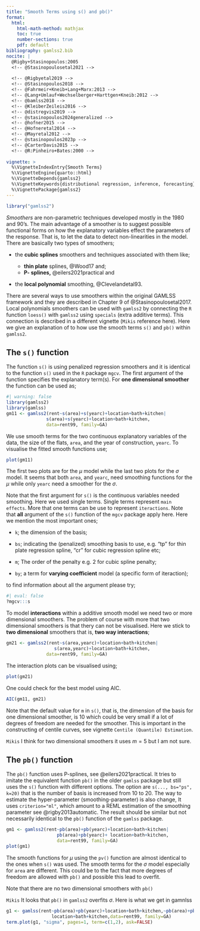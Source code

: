 ```yaml
---
title: "Smooth Terms using s() and pb()"
format: 
  html:
    html-math-method: mathjax
    toc: true
    number-sections: true
    pdf: default
bibliography: gamlss2.bib
nocite: |
  @Rigby+Stasinopoulos:2005
  <!-- @Stasinopoulosetal2021 -->
 
  <!-- @Rigbyetal2019 -->
  <!-- @Stasinopoulos2018 -->
  <!-- @Fahrmeir+Kneib+Lang+Marx:2013 -->
  <!-- @Lang+Umlauf+Wechselberger+Harttgen+Kneib:2012 -->
  <!-- @bamlss2018 -->
  <!-- @KleiberZeileis2016 -->
  <!-- @distregvis2019 -->
  <!-- @stasinopoulos2024generalized -->
  <!-- @hofner2015 -->
  <!-- @Hofneretal2014 -->
  <!-- @Mayretal2012 -->
  <!-- @stasinopoulos2023p -->
  <!-- @CarterDavis2015 -->
  <!-- @R:Pinheiro+Bates:2000 -->
  
vignette: >
  %\VignetteIndexEntry{Smooth Terms}
  %\VignetteEngine{quarto::html}
  %\VignetteDepends{gamlss2}
  %\VignetteKeywords{distributional regression, inference, forecasting}
  %\VignettePackage{gamlss2}
---
```


```r
library("gamlss2")
```

*Smoothers* are non-parametric techniques developed mostly in the 1980 and 90's. The main advantage of a smoother is to suggest possible functional forms on how the explanatory variables effect the parameters of the response. That is, to let the data to detect non-linearities in the model. There are basically two types of smoothers;

-   the **cubic splines** smoothers and techniques associated with them like;

    -   **thin plate** splines, @Wood17 and;
    -   **P- splines,** @eilers2021practical and

-   the **local polynomial** smoothing, @Clevelandetal93.

There are several ways to use smoothers within the original GAMLSS framework and they are described in Chapter 9 of @Stasinopoulosetal2017. Local polynomials smoothers can be used with `gamlss2` by connecting the `R` function `loess()` with `gamlss2` using  `specials` (extra additive terms). This connection is described in a different vignette (`Mikis` reference here). Here we give an explanation  of to how use the smooth terms `s()` and `pb()` within `gamlss2`.

## The `s()` function 


The function `s()` is using penalized regression smoothers  and it is identical to the function `s()` used in the `R` package `mgcv`. The first argument of the function specifies the explanatory term(s). For **one dimensional smoother** the function can be used  as; 
```r
#| warning: false
library(gamlss2)
library(gamlss)
gm11 <- gamlss2(rent~s(area)+s(yearc)+location+bath+kitchen|
               s(area)+s(yearc)+location+bath+kitchen,
               data=rent99, family=GA)

```
We use smooth terms for the two continuous explanatory variables of the data, the size of the flats, `area`, and the year of construction, `yearc`. To visualise the fitted smooth functions use; 
```r
plot(gm11)
```
The first two plots are for the $\mu$ model while the last two plots  for the $\sigma$ model. It seems that both `area`, and `yearc`, need smoothing functions for the $\mu$ while only `yearc` need a smoother for the $\sigma$.    


Note that the first argument for `s()` is the continuous variables needed smoothing. Here we used  single terms. Single terms represent  `main effects`. More that one terms can be use to represent  `iteractions`.  Note that **all** argument of the `s()` function of the `mgcv` package apply here. Here we mention the most important ones;

- `k`; the dimension of the basis;

- `bs`;   indicating the (penalized) smoothing basis to use, e.g. "tp" for thin plate regression spline, "cr" for cubic regression spline etc; 

- `m`;	 The order of the penalty e.g. 2 for cubic spline penalty;

- `by`; a term for **varying coefficient** model (a specific form of iteraction);

to find information  about all the argument please try; 
```r
#| eval: false
?mgcv:::s
```

To model **interactions** within a  additive smooth model we need two or more dimensional smoothers. The problem of course with more that two dimensional smoothers is that thery can not be visualised. Here we stick to  **two dimensional** smoothers that is, **two way interactions**;
```r
gm21 <- gamlss2(rent~s(area,yearc)+location+bath+kitchen|
                  s(area,yearc)+location+bath+kitchen,
               data=rent99, family=GA)
```
The interaction plots can be visualised using;
```r
plot(gm21)
```
One could check for the best model using AIC.  
```r
AIC(gm11, gm21)
```



::: {.callout-warning}
Note that the default value for `m` in `s()`, that is, the dimension of the basis for one dimensional smoother, is 10 which could be very small if a lot of  degrees of freedom are needed for the smoother. This is important in the constructing of centile curves, see vignette `Centile (Quantile) Estimation`.  
:::

`Mikis` I think for two dimensional smoothers it uses $m=5$ but I am not sure. 

## The `pb()` function 

The `pb()` function uses P-splines, see  @eilers2021practical. It tries to imitate the equivalent function `pb()` in the older  `gamlss` package  but still uses the `s()` function with  different options.  The option are `s(..., bs="ps", k=20)` that is the number of basis is increased from 10 to 20. The way to estimate the hyper-parameter (smoothing-parameter) is also change, It uses  `criterion="ml"`, which amount to a REML estimation of the smoothing parameter see @rigby2013automatic. The result should be similar but not necessarily identical to the `pb()` function of the `gamlss` package.

```r
gm1 <- gamlss2(rent~pb(area)+pb(yearc)+location+bath+kitchen|
                   pb(area)+pb(yearc)+ location+bath+kitchen,
                   data=rent99, family=GA)
plot(gm1)
```
The smooth functions for $\mu$ using the `pv()` function are almost identical to the ones when `s()` was used. The smooth terms for the $\sigma$ model especially for `area` are different.  This could be to the fact that more degrees of freedom are allowed with `pb()` and possible this lead to  overfit. 



::: {.callout-note}
Note that there are no two dimensional smoothers with `pb()`
:::


`Mikis` It looks that `pb()` in `gamlss2` overfits $\sigma$. Here is what we get in gamnlss

```r
g1 <- gamlss(rent~pb(area)+pb(yearc)+location+bath+kitchen,~pb(area)+pb(yearc)+
                 location+bath+kitchen,data=rent99, family=GA)
term.plot(g1, "sigma", pages=1, term=c(1,2), ask=FALSE)
```

